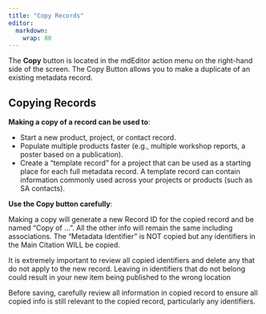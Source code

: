 ```yaml
---
title: "Copy Records"
editor: 
  markdown: 
    wrap: 80
---
```


The **Copy** button is located in the mdEditor action menu on the right-hand
side of the screen. The Copy Button allows you to make a duplicate of an
existing metadata record.

## Copying Records

**Making a copy of a record can be used to**:

-   Start a new product, project, or contact record.
-   Populate multiple products faster (e.g., multiple workshop reports, a poster
    based on a publication).
-   Create a "template record" for a project that can be used as a starting
    place for each full metadata record. A template record can contain
    information commonly used across your projects or products (such as SA
    contacts).

**Use the Copy button carefully**:

::: {.callout-note}
Making a copy will generate a new Record ID for the copied record and be named
“Copy of …”. All the other info will remain the same including associations. The
“Metadata Identifier” is NOT copied but any identifiers in the Main Citation
WILL be copied.
:::

::: {.callout-warning}
It is extremely important to review all copied identifiers and delete any that
do not apply to the new record. Leaving in identifiers that do not belong could
result in your new item being published to the wrong location
:::

Before saving, carefully review all information in copied record to ensure all
copied info is still relevant to the copied record, particularly any
identifiers.

